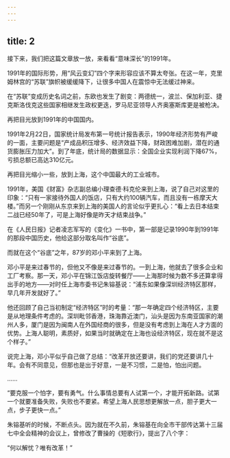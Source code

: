 ```yaml
---
---
---
```

title: 2
---



接下来，我们把这篇文章放一放，来看看“意味深长”的1991年。

1991年的国际形势，用“风云变幻”四个字来形容应该不算太夸张。在这一年，克里姆林宫的“苏联”旗帜被缓缓降下，让很多中国人在震惊中无法缓过神来。

在“苏联”变成历史名词之前，东欧也发生了剧变：两德统一，波兰、保加利亚、捷克斯洛伐克这些国家相继发生政权更迭，罗马尼亚领导人齐奥塞斯库更是被枪决。

再把目光放到1991年的中国国内。

1991年2月22日，国家统计局发布第一号统计报告表示，1990年经济形势有严峻的一面，主要问题是“产成品积压增多、经济效益下降，财政困难加剧，潜在的通货膨胀压力加大”。到了年底，统计局的数据显示：全国企业实现利润下降67%，亏损总额已高达310亿元。

再把目光缩小一些，放到上海，这个中国最大的工业城市。

1991年，美国《财富》杂志副总编小理查德·科克伦来到上海，说了自己对这里的印象：“只有一家接待外国人的饭店，只有大约100辆汽车，而且没有一栋摩天大楼。”而另一个刚刚从东京来到上海的美国人的言论似乎更扎心：“看上去日本结束二战已经50年了，可是上海好像是昨天才结束战争。”

在《人民日报》记者凌志军写的《变化》一书中，第一部是记录1990年到1991年的那段中国历史，他给这部分取名叫作“谷底”。

而就在这个“谷底”之年，87岁的邓小平来到了上海。

邓小平是来过春节的，但他又不像是来过春节的。一到上海，他就去了很多企业和工厂考察。那一天，邓小平在锦江饭店旋转餐厅——上海那时候为数不多还算拿得出手的地方——对时任上海市委书记朱镕基说：“浦东如果像深圳经济特区那样，早几年开发就好了。”

他还回顾了自己当初制定“经济特区”时的考量：“那一年确定四个经济特区，主要是从地理条件考虑的。深圳毗邻香港，珠海靠近澳门，汕头是因为东南亚国家的潮州人多，厦门是因为闽南人在外国经商的很多，但是没有考虑到上海在人才方面的优势。上海人聪明，素质好，如果当时就确定在上海也设经济特区，现在就不是这个样子。”

说完上海，邓小平似乎自己做了总结：“改革开放还要讲，我们的党还要讲几十年。会有不同意见，但那也是出于好意，一是不习惯，二是怕，怕出问题。

……

“要克服一个怕字，要有勇气。什么事情总要有人试第一个，才能开拓新路。试第一个就要准备失败，失败也不要紧。希望上海人民思想更解放一点，胆子更大一点，步子更快一点。”

朱镕基听的时候，不断点头。因为就在不久前，朱镕基在向全市干部传达第十三届七中全会精神的会议上，曾修改了曹操的《短歌行》，提出了八个字：

“何以解忧？唯有改革！”